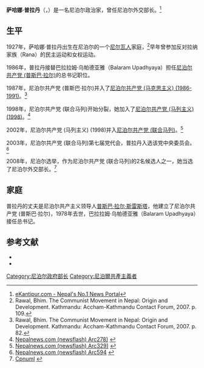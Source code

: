 {{Infobox Officeholder
|图像    = Sahana Pradhan.jpg
|图像大小= 225px
|图像说明=  萨哈娜·普拉丹
|order1        = 
|office1       = 尼泊尔外交部长
|term_start1   = 2008年4月16日
|term_end1     = 2014年9月20日
|predecessor1  = 
|successor1    = 
|order2        = 
|office2       = [[尼泊尔共产党_(普斯巴·拉尔)|尼泊尔共产党 (普斯巴·拉尔)总书记]]
|term_start2   = 1986年
|term_end2     = 1987年
|predecessor2  = 巴拉拉姆·乌帕德亚雅
|successor2    = 
|姓名    = 萨哈娜·普拉丹
|原名    = 
|字      = 
|号      = 
|其他姓名= 
|性别    = 女
|籍贯    = 
|出生日期= {{birth date|1927|6|17}}<ref>[http://koirala.com.np/?p=11384 Kantipur]</ref>
|出生地点= {{NPL}}[[加德满都|加德满都]]
|逝世日期= {{death date and age|2014|9|22|1927|6|17|df=yes}}<ref>{{cite web|url=http://www.nepalnews.com/index.php/politics-archive/39339-senior-communist-figure-sahana-pradhan-no-more|title=Senior communist figure Sahana Pradhan no more|publisher=Nepalnews.com|accessdate=2014-09-23|deadurl=yes|archiveurl=https://web.archive.org/web/20141015144245/http://www.nepalnews.com/index.php/politics-archive/39339-senior-communist-figure-sahana-pradhan-no-more|archivedate=2014-10-15}}</ref>
|逝世地点= {{NPL}}[[加德满都|加德满都]]
|居处    = 
|政党    = [[尼泊尔共产党_(普斯巴·拉尔)|尼泊尔共产党 (普斯巴·拉尔)]]<br>[[尼泊尔共产党_(马列主义)_(1998)|尼泊尔共产党 (马列主义) (1998)]]<br>[[尼泊尔共产党_(联合马列)|尼泊尔共产党 (联合马列)]]
|职业    = [[政治家|政治家]] 
|父母    = 
|配偶    = [[普什帕·拉尔·什雷斯塔|普什帕·拉尔·什雷斯塔]]
|子女    = 
|亲属    = 
|国籍    = {{NPL}}
|宗教信仰= [[无神论|无]]
|学历    = 
|母校    = 
|网站    = 
|签名    = 
|脚注    =
}}
'''萨哈娜·普拉丹'''（{{lang-en|'''Sahana Pradhan'''}}，{{bd|1927年|6月17日|2014年|9月22日|catIdx=Pradhan}}）是一名尼泊尔政治家，曾任尼泊尔外交部长。<ref>[http://www.kantipuronline.com/kolnews.php?nid=144199 eKantipur.com - Nepal's No.1 News Portal]{{dead link|date=2018年1月 |bot=InternetArchiveBot |fix-attempted=yes }}</ref>

==生平==
1927年，萨哈娜·普拉丹出生在尼泊尔的一个[[內瓦爾人|尼尔瓦人]]家庭，<ref>Rawal, Bhim. The Communist Movement in Nepal: Origin and Development. Kathmandu: Accham-Kathmandu Contact Forum, 2007. p. 109.</ref>早年曾参加反对拉纳家族（Rana）的民主运动和女权运动。

1986年，普拉丹接替巴拉拉姆·乌帕德亚雅（Balaram Upadhyaya）担任[[尼泊尔共产党_(普斯巴·拉尔)|尼泊尔共产党 (普斯巴·拉尔)]]的总书记职位。

1987年，尼泊尔共产党 (普斯巴·拉尔)并入了[[尼泊尔共产党_(马克思主义)_(1986-1991)|尼泊尔共产党 (马克思主义) (1986-1991)]]。<ref>Rawal, Bhim. The Communist Movement in Nepal: Origin and Development. Kathmandu: Accham-Kathmandu Contact Forum, 2007. p. 82.</ref>

1998年，尼泊尔共产党 (联合马列)开始分裂，她加入了[[尼泊尔共产党_(马列主义)_(1998)|尼泊尔共产党 (马列主义) (1998)]]。<ref>[http://www.nepalnews.com.np/archive/2001/october/arc278.htm Nepalnews.com (newsflash) Arc278)] {{webarchive|url=https://web.archive.org/web/20041102055037/http://www.nepalnews.com.np/archive/2001/october/arc278.htm |date=2004-11-02 }}</ref>

2002年，尼泊尔共产党 (马列主义) (1998)并入[[尼泊尔共产党_(联合马列)|尼泊尔共产党 (联合马列)]]。<ref>[http://www.nepalnews.com.np/archive/2002/february/arc329.htm Nepalnews.com (newsflash) Arc329)] {{webarchive|url=https://web.archive.org/web/20090313013119/http://www.nepalnews.com.np/archive/2002/february/arc329.htm |date=2009-03-13 }}</ref>

2003年，尼泊尔共产党 (联合马列)第七届党代会，普拉丹入选该党中央委员会。<ref>[http://www.nepalnews.com.np/archive/2003/february/arc594.htm Nepalnews.com (newsflash) Arc594] {{webarchive|url=https://web.archive.org/web/20090313013136/http://www.nepalnews.com.np/archive/2003/february/arc594.htm |date=2009-03-13 }}</ref>

2008年，尼泊尔选举，作为尼泊尔共产党 (联合马列)的2名候选人之一，她当选了尼泊尔外交部长。<ref>[http://www.cpnuml.org/CAElection2064/Documents/PR-List.pdf Cpnuml] {{webarchive|url=https://web.archive.org/web/20081004120414/http://www.cpnuml.org/CAElection2064/Documents/PR-List.pdf |date=2008-10-04 }}</ref>

==家庭==
普拉丹的丈夫是尼泊尔共产主义领导人[[普斯巴·拉尔·斯雷斯塔|普斯巴·拉尔·斯雷斯塔]]，他建立了尼泊尔共产党 (普斯巴·拉尔)，1978年去世，巴拉拉姆·乌帕德亚雅（Balaram Upadhyaya）接任总书记。

==参考文献==
{{reflist}}

*{{cite journal | language =zh-hans | author =徐扬 | title =《尼泊尔革命及相关思考》| journal =《现代国际关系》 | volume =第12期 | year = 2008年 | pages = | issn =1000-6192 }}
*{{cite journal | language =zh-hans | author =徐扬 | title =《尼泊尔共产主义运动的发展及其特点》| journal =《当代世界社会主义问题》 | volume =第3期 | year = 2008年 | pages =第47-56页  | issn =1001-5574 }}

{{DEFAULTSORT:Sahana Pradhan}}
[[Category:尼泊尔政府部长|Category:尼泊尔政府部长]]
[[Category:尼泊爾共產主義者|Category:尼泊爾共產主義者]]